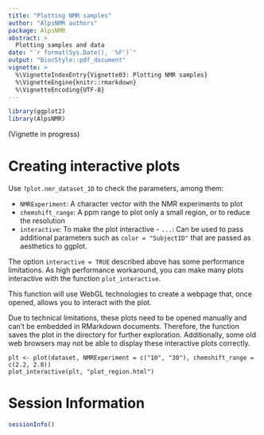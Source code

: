 ```yaml
---
title: "Plotting NMR samples"
author: "AlpsNMR authors"
package: AlpsNMR
abstract: >
  Plotting samples and data
date: "`r format(Sys.Date(), '%F')`"
output: "BiocStyle::pdf_document"
vignette: >
  %\VignetteIndexEntry{Vignette03: Plotting NMR samples}
  %\VignetteEngine{knitr::rmarkdown}
  %\VignetteEncoding{UTF-8}
---
```



```r
library(ggplot2)
library(AlpsNMR)
```


(Vignette in progress)

# Creating interactive plots

Use `?plot.nmr_dataset_1D` to check the parameters, among them: 

- `NMRExperiment`: A character vector with the NMR experiments to plot 
- `chemshift_range`: A ppm range to plot only a small region, or to reduce the
resolution 
- `interactive`: To make the plot interactive - `...`: Can be used to
pass additional parameters such as `color = "SubjectID"` that are passed as
aesthetics to ggplot.

The option `interactive = TRUE` described above has some performance limitations.
As high performance workaround, you can make many plots interactive with the
function `plot_interactive`.

This function will use WebGL technologies to create a webpage that, once opened,
allows you to interact with the plot.

Due to technical limitations, these plots need to be opened manually and can't
be embedded in RMarkdown documents. Therefore, the function saves the plot in 
the directory for further exploration. Additionally, some old web browsers may
not be able to display these interactive plots correctly.

```
plt <- plot(dataset, NMRExperiment = c("10", "30"), chemshift_range = c(2.2, 2.8))
plot_interactive(plt, "plot_region.html")
```


# Session Information

```r
sessionInfo()
```
